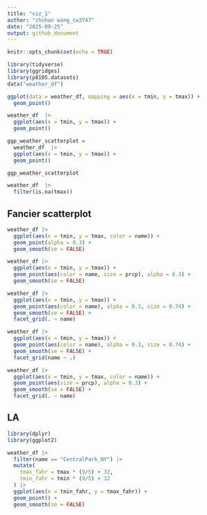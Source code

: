 ```yaml
---
title: "viz_1"
author: "chuhan wang_cw3747"
date: "2025-09-25"
output: github_document
---
```


```r
knitr::opts_chunk$set(echo = TRUE)
```

```r
library(tidyverse)
library(ggridges)
library(p8105.datasets)
data("weather_df")
```

```r
ggplot(data = weather_df, mapping = aes(x = tmin, y = tmax)) +
  geom_point()
```

```r
weather_df  |>
  ggplot(aes(x = tmin, y = tmax)) +
  geom_point()
```

```r
ggp_weather_scatterplot = 
  weather_df  |>
  ggplot(aes(x = tmin, y = tmax)) +
  geom_point()

ggp_weather_scatterplot
```

```r
weather_df  |>
  filter(is.na(tmax))
```

## Fancier scatterplot
```r
weather_df |>
  ggplot(aes(x = tmin, y = tmax, color = name)) +
  geom_point(alpha = 0.3) +
  geom_smooth(se = FALSE)
```

```r
weather_df |>
  ggplot(aes(x = tmin, y = tmax)) +
  geom_point(aes(color = name, size = prcp), alpha = 0.3) +
  geom_smooth(se = FALSE)
```

```r
weather_df |>
  ggplot(aes(x = tmin, y = tmax)) +
  geom_point(aes(color = name), alpha = 0.3, size = 0.74) +
  geom_smooth(se = FALSE) +
  facet_grid(. ~ name)

weather_df |>
  ggplot(aes(x = tmin, y = tmax)) +
  geom_point(aes(color = name), alpha = 0.3, size = 0.74) +
  geom_smooth(se = FALSE) +
  facet_grid(name ~ .)
```

```r
weather_df |>
  ggplot(aes(x = tmin, y = tmax, color = name)) +
  geom_point(aes(size = prcp), alpha = 0.3) +
  geom_smooth(se = FALSE) +
  facet_grid(. ~ name)
```

## LA
```r
library(dplyr)
library(ggplot2)

weather_df |>
  filter(name == "CentralPark_NY") |>
  mutate(
    tmax_fahr = tmax * (9/5) + 32,
    tmin_fahr = tmin * (9/5) + 32
  ) |>
  ggplot(aes(x = tmin_fahr, y = tmax_fahr)) +
  geom_point() +
  geom_smooth(se = FALSE)
```


